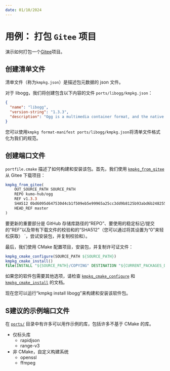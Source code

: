 ---
date: 01/10/2024
---
# 用例： 打包 `Gitee` 项目

演示如何打包一个[Gitee](https://gitee.com)项目。


## 创建清单文件

清单文件（称为`kmpkg.json`）是描述包元数据的 json 文件。

对于 libogg，我们将创建包含以下内容的文件 `ports/libogg/kmpkg.json`：

```json
{
  "name": "libogg",
  "version-string": "1.3.3",
  "description": "Ogg is a multimedia container format, and the native file and stream format for the Xiph.org multimedia codecs."
}
```

您可以使用`kmpkg format-manifest ports/libogg/kmpkg.json`将清单文件格式化为我们的规范。

## 创建端口文件

`portfile.cmake` 描述了如何构建和安装该包。首先，我们使用 [`kmpkg_from_gitee`](../maintainers/functions/kmpkg_from_gitee.mdx) 从 Gitee 下载项目：

```cmake
kmpkg_from_gitee(
    OUT_SOURCE_PATH SOURCE_PATH
    REPO kumo-hub/ogg
    REF v1.3.3
    SHA512 0bd6095d647530d4cb1f509eb5e99965a25cc3dd9b8125b93abd6b248255c890cf20710154bdec40568478eb5c4cde724abfb2eff1f3a04e63acef0fbbc9799b
    HEAD_REF master
)
```

要更新的重要部分是 GitHub 存储库路径的“REPO”、要使用的稳定标记/提交的“REF”以及带有下载文件的校验和的“SHA512”（您可以通过将其设置为“0”来轻松获取） `，尝试安装包，并复制校验和）。

最后，我们使用 CMake 配置项目，安装包，并复制许可证文件：

```cmake
kmpkg_cmake_configure(SOURCE_PATH ${SOURCE_PATH})
kmpkg_cmake_install()
file(INSTALL "${SOURCE_PATH}/COPYING" DESTINATION "${CURRENT_PACKAGES_DIR}/share/libogg" RENAME copyright)
```

如果您的软件包需要其他选项，请检查 [`kmpkg_cmake_configure`](../maintainers/functions/kmpkg_cmake_configure.mdx) 和 [`kmpkg_cmake_install`](../maintainers/functions/kmpkg_cmake_install.mdx) 的文档。

现在您可以运行“kmpkg install libogg”来构建和安装该软件包。

## S建议的示例端口文件

在 [`ports/`](https://gitee.com/kumo-pub/kmpkg/tree/master/ports) 目录中有许多可以用作示例的库，包括许多不基于 CMake 的库。

- 仅标头库
  - rapidjson
  - range-v3
- 非 CMake，自定义构建系统
  - openssl
  - ffmpeg
